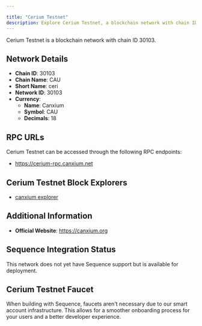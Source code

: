 ```yaml
---

title: "Cerium Testnet"
description: Explore Cerium Testnet, a blockchain network with chain ID 30103. Learn about its native currency, Canxium, and how to interact with the network.
---
```




Cerium Testnet is a blockchain network with chain ID 30103.

## Network Details

- **Chain ID**: 30103
- **Chain Name**: CAU
- **Short Name**: ceri
- **Network ID**: 30103
- **Currency**: 
  - **Name**: Canxium
  - **Symbol**: CAU
  - **Decimals**: 18

## RPC URLs

Cerium Testnet can be accessed through the following RPC endpoints:

- https://cerium-rpc.canxium.net

## Cerium Testnet Block Explorers

- [canxium explorer](https://cerium-explorer.canxium.net)

## Additional Information

- **Official Website**: https://canxium.org

## Sequence Integration Status

This network does not yet have Sequence support but is available for deployment.

## Cerium Testnet Faucet

When building with Sequence, faucets aren't necessary due to our smart account infrastructure. This allows for a smoother onboarding process for your users and a better developer experience.
